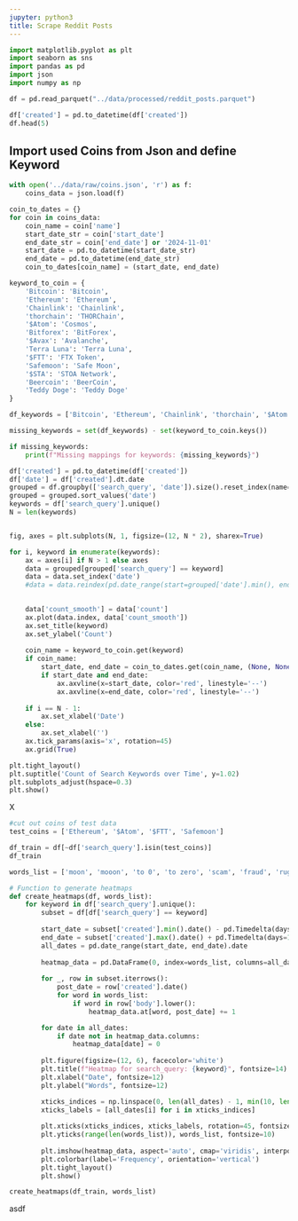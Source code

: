 ```yaml
---
jupyter: python3
title: Scrape Reddit Posts
---
```

```python
import matplotlib.pyplot as plt
import seaborn as sns
import pandas as pd
import json
import numpy as np
```

```python
df = pd.read_parquet("../data/processed/reddit_posts.parquet")
```
```python
df['created'] = pd.to_datetime(df['created'])
df.head(5)
```
## Import used Coins from Json and define Keyword
```python
with open('../data/raw/coins.json', 'r') as f:
    coins_data = json.load(f)

coin_to_dates = {}
for coin in coins_data:
    coin_name = coin['name']
    start_date_str = coin['start_date']
    end_date_str = coin['end_date'] or '2024-11-01'
    start_date = pd.to_datetime(start_date_str)
    end_date = pd.to_datetime(end_date_str)
    coin_to_dates[coin_name] = (start_date, end_date)

keyword_to_coin = {
    'Bitcoin': 'Bitcoin',
    'Ethereum': 'Ethereum',
    'Chainlink': 'Chainlink',
    'thorchain': 'THORChain',
    '$Atom': 'Cosmos',
    'Bitforex': 'BitForex',
    '$Avax': 'Avalanche',
    'Terra Luna': 'Terra Luna',
    '$FTT': 'FTX Token',
    'Safemoon': 'Safe Moon',
    '$STA': 'STOA Network',
    'Beercoin': 'BeerCoin',
    'Teddy Doge': 'Teddy Doge'
}

df_keywords = ['Bitcoin', 'Ethereum', 'Chainlink', 'thorchain', '$Atom', 'Bitforex', '$Avax', 'Terra Luna', '$FTT', 'Safemoon', '$STA', 'Beercoin', 'Teddy Doge']

missing_keywords = set(df_keywords) - set(keyword_to_coin.keys())

if missing_keywords:
    print(f"Missing mappings for keywords: {missing_keywords}")

```
```python
df['created'] = pd.to_datetime(df['created'])
df['date'] = df['created'].dt.date
grouped = df.groupby(['search_query', 'date']).size().reset_index(name='count')
grouped = grouped.sort_values('date')
keywords = df['search_query'].unique()
N = len(keywords)


fig, axes = plt.subplots(N, 1, figsize=(12, N * 2), sharex=True)

for i, keyword in enumerate(keywords):
    ax = axes[i] if N > 1 else axes
    data = grouped[grouped['search_query'] == keyword]
    data = data.set_index('date')
    #data = data.reindex(pd.date_range(start=grouped['date'].min(), end=grouped['date'].max(), freq='D'),fill_value = 0)

    
    data['count_smooth'] = data['count']
    ax.plot(data.index, data['count_smooth'])
    ax.set_title(keyword)
    ax.set_ylabel('Count')
    
    coin_name = keyword_to_coin.get(keyword)
    if coin_name:
        start_date, end_date = coin_to_dates.get(coin_name, (None, None))
        if start_date and end_date:
            ax.axvline(x=start_date, color='red', linestyle='--')
            ax.axvline(x=end_date, color='red', linestyle='--')
    
    if i == N - 1:
        ax.set_xlabel('Date')
    else:
        ax.set_xlabel('')
    ax.tick_params(axis='x', rotation=45)
    ax.grid(True)

plt.tight_layout()
plt.suptitle('Count of Search Keywords over Time', y=1.02)
plt.subplots_adjust(hspace=0.3)
plt.show()
```

X

```python
#cut out coins of test data
test_coins = ['Ethereum', '$Atom', '$FTT', 'Safemoon']

df_train = df[~df['search_query'].isin(test_coins)]
df_train
```

```python
words_list = ['moon', 'mooon', 'to 0', 'to zero', 'scam', 'fraud', 'rug', 'rugpull', 'pump', 'dump', 'rich', 'poor', 'millionaire', 'billionaire']
```

```python


# Function to generate heatmaps
def create_heatmaps(df, words_list):
    for keyword in df['search_query'].unique():
        subset = df[df['search_query'] == keyword]
        
        start_date = subset['created'].min().date() - pd.Timedelta(days=10)
        end_date = subset['created'].max().date() + pd.Timedelta(days=10)
        all_dates = pd.date_range(start_date, end_date).date
        
        heatmap_data = pd.DataFrame(0, index=words_list, columns=all_dates)
        
        for _, row in subset.iterrows():
            post_date = row['created'].date()
            for word in words_list:
                if word in row['body'].lower():
                    heatmap_data.at[word, post_date] += 1

        for date in all_dates:
            if date not in heatmap_data.columns:
                heatmap_data[date] = 0
        
        plt.figure(figsize=(12, 6), facecolor='white')
        plt.title(f"Heatmap for search_query: {keyword}", fontsize=14)
        plt.xlabel("Date", fontsize=12)
        plt.ylabel("Words", fontsize=12)

        xticks_indices = np.linspace(0, len(all_dates) - 1, min(10, len(all_dates))).astype(int)
        xticks_labels = [all_dates[i] for i in xticks_indices]
        
        plt.xticks(xticks_indices, xticks_labels, rotation=45, fontsize=10)
        plt.yticks(range(len(words_list)), words_list, fontsize=10)
        
        plt.imshow(heatmap_data, aspect='auto', cmap='viridis', interpolation='nearest', origin='lower')
        plt.colorbar(label='Frequency', orientation='vertical')
        plt.tight_layout()
        plt.show()

create_heatmaps(df_train, words_list)
```

asdf
```python

```
